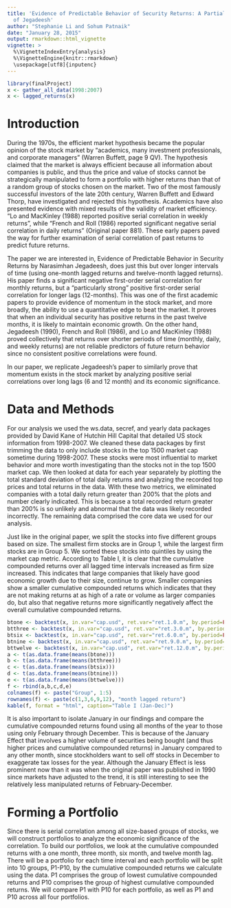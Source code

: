 ```yaml
---
title: 'Evidence of Predictable Behavior of Security Returns: A Partial Replication
  of Jegadeesh'
author: "Stephanie Li and Sohum Patnaik"
date: "January 28, 2015"
output: rmarkdown::html_vignette
vignette: >
  %\VignetteIndexEntry{analysis}
  %\VignetteEngine{knitr::rmarkdown}
  \usepackage[utf8]{inputenc}
---
```


```r
library(finalProject)
x <- gather_all_data(1998:2007)
x <- lagged_returns(x)
```


# Introduction

  During the 1970s, the efficient market hypothesis became the popular opinion of the stock market by “academics, many investment professionals, and corporate managers” (Warren Buffett, page 9 QV). The hypothesis claimed that the market is always efficient because all information about companies is public, and thus the price and value of stocks cannot be strategically manipulated to form a portfolio with higher returns than that of a random group of stocks chosen on the market. Two of the most famously successful investors of the late 20th century, Warren Buffett and Edward Thorp, have investigated and rejected this hypothesis. Academics have also presented evidence with mixed results of the validity of market efficiency. “Lo and MacKinley (1988) reported positive serial correlation in weekly returns”, while “French and Roll (1986) reported significant negative serial correlation in daily returns” (Original paper 881). These early papers paved the way for further examination of serial correlation of past returns to predict future returns. 

  The paper we are interested in, Evidence of Predictable Behavior in Security Returns by Narasimhan Jegadeesh, does just this but over longer intervals of time (using one-month lagged returns and twelve-month lagged returns). His paper finds a significant negative first-order serial correlation for monthly returns, but a “particularly strong” positive first-order serial correlation for longer lags (12-months). This was one of the first academic papers to provide evidence of momentum in the stock market, and more broadly, the ability to use a quantitative edge to beat the market. It proves that when an individual security has positive returns in the past twelve months, it is likely to maintain economic growth. On the other hand, Jegadeesh (1990), French and Roll (1986), and Lo and MacKinley (1988) proved collectively that returns over shorter periods of time (monthly, daily, and weekly returns) are not reliable predictors of future return behavior since no consistent positive correlations were found. 

  In our paper, we replicate Jegadeesh’s paper to similarly prove that momentum exists in the stock market by analyzing positive serial correlations over long lags (6 and 12 month) and its economic significance. 

# Data and Methods

  For our analysis we used the ws.data, secref, and yearly data packages provided by David Kane of Hutchin Hill Capital that detailed US stock information from 1998-2007. We cleaned these data packages by first trimming the data to only include stocks in the top 1500 market cap sometime during 1998-2007. These stocks were most influential to market behavior and more worth investigating than the stocks not in the top 1500 market cap. We then looked at data for each year separately by plotting the total standard deviation of total daily returns and analyzing the recorded top prices and total returns in the data. With these two metrics, we eliminated companies with a total daily return greater than 200% that the plots and number clearly indicated. This is because a total recorded return greater than 200% is so unlikely and abnormal that the data was likely recorded incorrectly. The remaining data comprised the core data we used for our analysis.

  Just like in the original paper, we split the stocks into five different groups based on size.  The smallest firm stocks are in Group 1, while the largest firm stocks are in Group 5. We sorted these stocks into quintiles by using the market cap metric. According to Table I, it is clear that the cumulative compounded returns over all lagged time intervals increased as firm size increased. This indicates that large companies that likely have good economic growth due to their size, continue to grow. Smaller companies show a smaller cumulative compounded returns which indicates that they are not making returns at as high of a rate or volume as larger companies do, but also that negative returns more significantly negatively affect the overall cumulative compounded returns. 


```r
btone <- backtest(x, in.var="cap.usd", ret.var="ret.1.0.m", by.period=FALSE)
btthree <- backtest(x, in.var="cap.usd", ret.var="ret.3.0.m", by.period=FALSE)
btsix <- backtest(x, in.var="cap.usd", ret.var="ret.6.0.m", by.period=FALSE)
btnine <- backtest(x, in.var="cap.usd", ret.var="ret.9.0.m", by.period=FALSE)
bttwelve <- backtest(x, in.var="cap.usd", ret.var="ret.12.0.m", by.period=FALSE)
a <- t(as.data.frame(means(btone)))
b <- t(as.data.frame(means(btthree)))
c <- t(as.data.frame(means(btsix)))
d <- t(as.data.frame(means(btnine)))
e <- t(as.data.frame(means(bttwelve)))
f <- rbind(a,b,c,d,e)
colnames(f) <- paste("Group", 1:5)
rownames(f) <- paste(c(1,3,6,9,12), "month lagged return")
kable(f, format = "html", caption="Table I (Jan-Dec)")
```


  It is also important to isolate January in our findings and compare the cumulative compounded returns found using all months of the year to those using only February through December. This is because of the January Effect that involves a higher volume of securities being bought (and thus higher prices and cumulative compounded returns) in January compared to any other month, since stockholders want to sell off stocks in December to exaggerate tax losses for the year. Although the January Effect is less prominent now than it was when the original paper was published in 1990 since markets have adjusted to the trend, it is still interesting to see the relatively less manipulated returns of February-December.

# Forming a Portfolio

  Since there is serial correlation among all size-based groups of stocks, we will construct portfolios to analyze the economic significance of the correlation. To build our portfolios, we look at the cumulative compounded returns with a one month, three month, six month, and twelve month lag. There will be a portfolio for each time interval and each portfolio will be split into 10 groups, P1-P10, by the cumulative compounded returns we calculate using the data. P1 comprises the group of lowest cumulative compounded returns and P10 comprises the group of highest cumulative compounded returns. We will compare P1 with P10 for each portfolio, as well as P1 and P10 across all four portfolios. 

